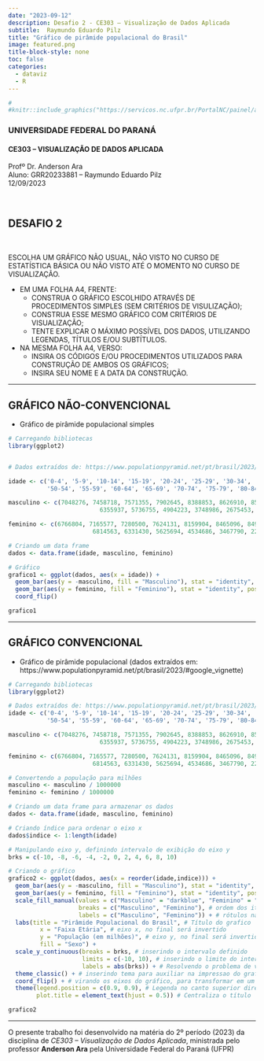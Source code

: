 ```yaml
---
date: "2023-09-12"
description: Desafio 2 - CE303 – Visualização de Dados Aplicada 
subtitle:  Raymundo Eduardo Pilz
title: "Gráfico de pirâmide populacional do Brasil"
image: featured.png
title-block-style: none
toc: false
categories: 
  - dataviz
  - R
---
```



```r
#
#knitr::include_graphics("https://servicos.nc.ufpr.br/PortalNC/painel/assets/img/logos/logo_ufpr.jpg") 
```


### **UNIVERSIDADE FEDERAL DO PARANÁ**
#### CE303 – VISUALIZAÇÃO DE DADOS APLICADA
Profº Dr. Anderson Ara <br>
Aluno: GRR20233881 – Raymundo Eduardo Pilz <br>
12/09/2023

<br>

::: {.callout-note icon=false appearance="simple"}

## DESAFIO 2

<br>

ESCOLHA UM GRÁFICO NÃO USUAL, NÃO VISTO NO CURSO DE ESTATÍSTICA BÁSICA OU NÃO VISTO ATÉ O MOMENTO NO CURSO DE VISUALIZAÇÃO.

* EM UMA FOLHA A4, FRENTE:
  * CONSTRUA O GRÁFICO ESCOLHIDO ATRAVÉS DE PROCEDIMENTOS SIMPLES (SEM CRITÉRIOS DE VISULIZAÇÃO);
  * CONSTRUA ESSE MESMO GRÁFICO COM CRITÉRIOS DE VISUALIZAÇÃO;
  * TENTE EXPLICAR O MÁXIMO POSSÍVEL DOS DADOS, UTILIZANDO LEGENDAS, TÍTULOS E/OU SUBTÍTULOS.

* NA MESMA FOLHA A4, VERSO:
  * INSIRA OS CÓDIGOS E/OU PROCEDIMENTOS UTILIZADOS PARA CONSTRUÇÃO DE AMBOS OS GRÁFICOS;
  * INSIRA SEU NOME E A DATA DA CONSTRUÇÃO.

:::

---

## GRÁFICO NÃO-CONVENCIONAL

- Gráfico de pirâmide populacional simples

```r

# Carregando bibliotecas
library(ggplot2)


# Dados extraídos de: https://www.populationpyramid.net/pt/brasil/2023/#google_vignette

idade <- c('0-4', '5-9', '10-14', '15-19', '20-24', '25-29', '30-34', '35-39', '40-44', '45-49',
           '50-54', '55-59', '60-64', '65-69', '70-74', '75-79', '80-84', '85-89', '90-94', '95-99', '100+')

masculino <- c(7048276, 7458718, 7571355, 7902645, 8388853, 8626910, 8573161, 8715312, 8275450, 7230207,
                          6355937, 5736755, 4904223, 3748986, 2675453, 1653264, 944483, 350303, 72217, 8207, 396)

feminino <- c(6766804, 7165577, 7280500, 7624131, 8159904, 8465096, 8495865, 8753351, 8478260, 7571613,
                        6814563, 6331430, 5625694, 4534686, 3467790, 2283019, 1459935, 677986, 193494, 29591, 2036)

# Criando um data frame
dados <- data.frame(idade, masculino, feminino)

# Gráfico
grafico1 <- ggplot(dados, aes(x = idade)) +
  geom_bar(aes(y = -masculino, fill = "Masculino"), stat = "identity", position = "identity") +
  geom_bar(aes(y = feminino, fill = "Feminino"), stat = "identity", position = "identity") +
  coord_flip()

grafico1
```


---

## GRÁFICO CONVENCIONAL

- Gráfico de pirâmide populacional (dados extraídos em: https://www.populationpyramid.net/pt/brasil/2023/#google_vignette)

```r

# Carregando bibliotecas
library(ggplot2)

# Dados extraídos de: https://www.populationpyramid.net/pt/brasil/2023/#google_vignette
idade <- c('0-4', '5-9', '10-14', '15-19', '20-24', '25-29', '30-34', '35-39', '40-44', '45-49',
           '50-54', '55-59', '60-64', '65-69', '70-74', '75-79', '80-84', '85-89', '90-94', '95-99', '100+')

masculino <- c(7048276, 7458718, 7571355, 7902645, 8388853, 8626910, 8573161, 8715312, 8275450, 7230207,
                          6355937, 5736755, 4904223, 3748986, 2675453, 1653264, 944483, 350303, 72217, 8207, 396)

feminino <- c(6766804, 7165577, 7280500, 7624131, 8159904, 8465096, 8495865, 8753351, 8478260, 7571613,
                        6814563, 6331430, 5625694, 4534686, 3467790, 2283019, 1459935, 677986, 193494, 29591, 2036)

# Convertendo a população para milhões
masculino <- masculino / 1000000
feminino <- feminino / 1000000

# Criando um data frame para armazenar os dados
dados <- data.frame(idade, masculino, feminino)

# Criando índice para ordenar o eixo x
dados$indice <- 1:length(idade)

# Manipulando eixo y, definindo intervalo de exibição do eixo y
brks = c(-10, -8, -6, -4, -2, 0, 2, 4, 6, 8, 10)

# Criando o gráfico
grafico2 <- ggplot(dados, aes(x = reorder(idade,indice))) +
  geom_bar(aes(y = -masculino, fill = "Masculino"), stat = "identity", position = "identity") + # com o sinal "-" para que essas informação apareçam no lado esquerdo do gráfico
  geom_bar(aes(y = feminino, fill = "Feminino"), stat = "identity", position = "identity") + 
  scale_fill_manual(values = c("Masculino" = "darkblue", "Feminino" = "pink"),
                    breaks = c("Masculino", "Feminino"), # ordem dos itens na legenda
                    labels = c("Masculino", "Feminino")) + # rótulos na legenda
  labs(title = "Pirâmide Populacional do Brasil", # Título do grafico
         x = "Faixa Etária", # eixo x, no final será invertido
         y = "População (em milhões)", # eixo y, no final será invertido
         fill = "Sexo") + 
  scale_y_continuous(breaks = brks, # inserindo o intervalo definido
                     limits = c(-10, 10), # inserindo o limite do intervalo para que as colunas tenham o mesmo comprimento de ambos os lados
                     labels = abs(brks)) + # Resolvendo o problema de valores negativos em masculino
  theme_classic() + # inserindo tema para auxiliar na impressao do grafico
  coord_flip() + # virando os eixos do gráfico, para transformar em um gráfico de piramide
  theme(legend.position = c(0.9, 0.9), # Legenda no canto superior direito
        plot.title = element_text(hjust = 0.5)) # Centraliza o título

grafico2
```

---

O presente trabalho foi desenvolvido na matéria do 2º período (2023) da disciplina de *CE303 – Visualização de Dados Aplicada*, ministrada pelo professor **Anderson Ara** pela Universidade Federal do Paraná (UFPR)